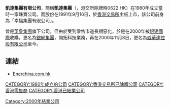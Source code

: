 {{NOT|凱達環球}}
'''凱達集團有限公司'''，簡稱'''凱達集團'''（'''{{lang-en|Righteous (Holdings) Limited}}'''，港交所除牌時0622.HK）在1980年成立當時一家珠寶公司。而股份在1991年9月16日，於[[香港交易所|香港交易所]]主板上市，該公司前身為「幸福集團有限公司」。

曾是[[英皇集團|英皇集團]]旗下公司，但由於受到零售市道長期惡化，於是在2000年被[[銀建國際|銀建國際]]收購，更名為[[銀網集團|銀網集團]]，開拓科技業務，再在2000年11月8日，更名為[[威華達控股有限公司|威華達控股有限公司]]至今。

==連結==
*[https://web.archive.org/web/20111220195253/http://www.enerchina.com.hk/ Enerchina.com.hk]

[[Category:2000年結業公司|Category:2000年結業公司]]
[[CATEGORY:1980年成立的公司|CATEGORY:1980年成立的公司]]
[[CATEGORY:香港交易所已除牌公司|CATEGORY:香港交易所已除牌公司]]
[[CATEGORY:香港零售商|CATEGORY:香港零售商]]
[[CATEGORY:香港已結業公司|CATEGORY:香港已結業公司]]